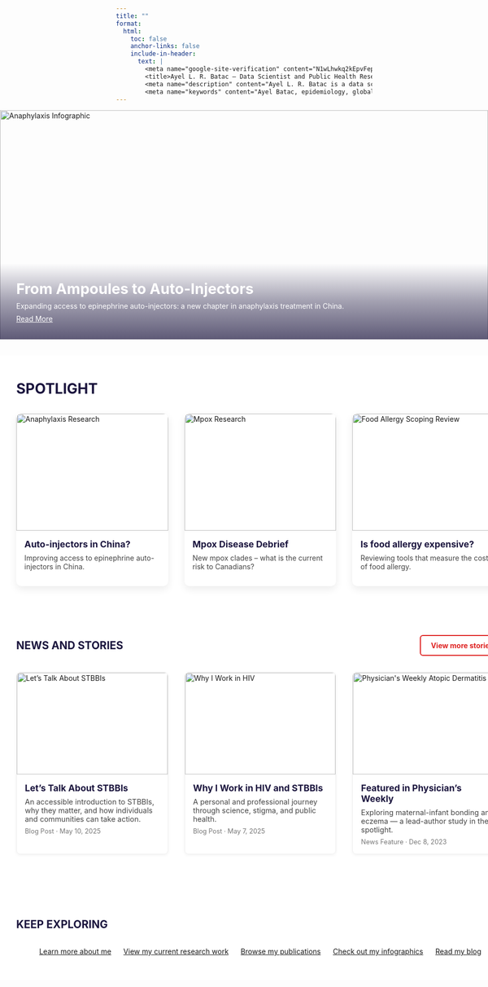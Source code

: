 ```yaml
---
title: ""
format:
  html:
    toc: false
    anchor-links: false
    include-in-header: 
      text: |
        <meta name="google-site-verification" content="N1wLhwkq2kEpvFepxx8U30XxFHpsgKQDqCwYJtTHPuY" />
        <title>Ayel L. R. Batac – Data Scientist and Public Health Researcher</title>
        <meta name="description" content="Ayel L. R. Batac is a data scientist and global health researcher specializing in HIV and sexually transmitted and blood-borne infections (STBBIs), with a focus on equity and evidence-informed decision-making." />
        <meta name="keywords" content="Ayel Batac, epidemiology, global health, public health, HIV, STBBIs, gonorrhea, chlamydia, mpox, tuberculosis, allergy, clinical immunology, food allergy, anaphylaxis, pediatrics, COVID-19, knowledge translation, evidence synthesis, systematic review, scoping review, Canada, United Kingdom, UK, LSHTM, University of Manitoba, China, LMICs, stigma, msm, sex workers" />
---
```


```{=html}
<!-- DO NOT use # here -->
<!-- Full-width Banner Section -->
<div style="position: relative; width: 100vw; margin-left: calc(-50vw + 50%); height: 450px; overflow: hidden; margin-bottom: 2rem;">
  <img src="idx.png" alt="Anaphylaxis Infographic" style="width: 100%; height: 100%; object-fit: cover; object-position: center;">

  <div style="
    position: absolute;
    bottom: 0;
    left: 0;
    width: 100%;
    padding: 2rem;
    background: linear-gradient(to top, rgba(27,21,62,0.7), rgba(27,21,62,0.4), transparent);
    color: white;
  ">
    <div style="font-size: 1.8rem; font-weight: bold; margin-bottom: 0.5rem;">From Ampoules to Auto-Injectors</div>
    <div style="margin-bottom: 0.5rem;">Expanding access to epinephrine auto-injectors: a new chapter in anaphylaxis treatment in China.</div>
    <a href="https://doi.org/10.1111/cea.70028" target="_blank" style="color: white; text-decoration: underline;">Read More</a>
  </div>
</div>
```

```{=html}
<!-- Full-width Spotlight Section -->
<div style="width: 100vw; margin-left: calc(-50vw + 50%); padding: 3rem 2rem; background-color: #ffffff;">

  <!-- Title (HTML, not markdown) to avoid anchor icon -->
  <div style="color: #1B153E; text-transform: uppercase; font-weight: bold; font-size: 1.75rem; margin-bottom: 2rem;">SPOTLIGHT</div>

  <div style="display: flex; justify-content: space-between; flex-wrap: nowrap; gap: 2rem;">

    <!-- Tile 1: Anaphylaxis -->
    <a href="https://doi.org/10.1111/cea.70028" target="_blank" style="flex: 1; text-decoration: none; color: inherit; transition: transform 0.3s;">
      <div style="border-radius: 10px; overflow: hidden; box-shadow: 0 6px 16px rgba(0,0,0,0.08); transition: transform 0.3s, box-shadow 0.3s;" 
        onmouseover="this.style.transform='scale(1.02)'; this.style.boxShadow='0 8px 20px rgba(0,0,0,0.12)'" 
        onmouseout="this.style.transform='scale(1)'; this.style.boxShadow='0 6px 16px rgba(0,0,0,0.08)'">
        <img src="journal_image_1.png" alt="Anaphylaxis Research" style="width: 100%; height: 230px; object-fit: cover;">
        <div style="padding: 1rem;">
          <div style="font-weight: bold; color: #1B153E; font-size: 1.1rem;">Auto-injectors in China?</div>
          <p style="margin-top: 0.5rem; color: #444;">Improving access to epinephrine auto-injectors in China.</p>
        </div>
      </div>
    </a>

    <!-- Tile 2: Mpox -->
    <a href="https://nccid.ca/debrief/mpox/" target="_blank" style="flex: 1; text-decoration: none; color: inherit; transition: transform 0.3s;">
      <div style="border-radius: 10px; overflow: hidden; box-shadow: 0 6px 16px rgba(0,0,0,0.08); transition: transform 0.3s, box-shadow 0.3s;" 
        onmouseover="this.style.transform='scale(1.02)'; this.style.boxShadow='0 8px 20px rgba(0,0,0,0.12)'" 
        onmouseout="this.style.transform='scale(1)'; this.style.boxShadow='0 6px 16px rgba(0,0,0,0.08)'">
        <img src="mpox_idx.png" alt="Mpox Research" style="width: 100%; height: 230px; object-fit: cover;">
        <div style="padding: 1rem;">
          <div style="font-weight: bold; color: #1B153E; font-size: 1.1rem;">Mpox Disease Debrief</div>
          <p style="margin-top: 0.5rem; color: #444;">New mpox clades – what is the current risk to Canadians?</p>
        </div>
      </div>
    </a>

    <!-- Tile 3: Food Allergy Household Financial Burden Scoping Review -->
    <a href="https://doi.org/10.1111/cea.14622" target="_blank" style="flex: 1; text-decoration: none; color: inherit; transition: transform 0.3s;">
      <div style="border-radius: 10px; overflow: hidden; box-shadow: 0 6px 16px rgba(0,0,0,0.08); transition: transform 0.3s, box-shadow 0.3s;" 
        onmouseover="this.style.transform='scale(1.02)'; this.style.boxShadow='0 8px 20px rgba(0,0,0,0.12)'" 
        onmouseout="this.style.transform='scale(1)'; this.style.boxShadow='0 6px 16px rgba(0,0,0,0.08)'">
        <img src="journal_image_2.png" alt="Food Allergy Scoping Review" style="width: 100%; height: 230px; object-fit: cover;">
        <div style="padding: 1rem;">
          <div style="font-weight: bold; color: #1B153E; font-size: 1.1rem;">Is food allergy expensive?</div>
          <p style="margin-top: 0.5rem; color: #444;">Reviewing tools that measure the cost of food allergy.</p>
        </div>
      </div>
    </a>

  </div>
</div>
```

```{=html}

<!-- Full-width News and Stories Section -->
<div style="width: 100vw; margin-left: calc(-50vw + 50%); padding: 3rem 2rem; background-color: #ffffff;">

  <!-- Section Header and Button -->
  <div style="display: flex; justify-content: space-between; align-items: center; margin-bottom: 2rem; flex-wrap: wrap;">
    <h2 style="color: #1B153E; font-weight: bold; margin: 0; border: none;">NEWS AND STORIES</h2>

    <a href="blog.qmd" style="background-color: white; border: 2px solid #DE2221; padding: 0.6rem 1.2rem; text-decoration: none; color: #DE2221; font-weight: bold; border-radius: 6px; transition: background-color 0.3s ease;">
      View more stories
    </a>
  </div>

  <!-- News Cards -->
  <div style="display: flex; flex-wrap: wrap; gap: 2rem;">

    <!-- Blog Tile -->
    <a href="stbbi-talk.qmd" style="flex: 1; min-width: 280px; max-width: 300px; text-decoration: none; color: inherit; border: 1px solid #eee; border-radius: 8px; box-shadow: 0 2px 6px rgba(0,0,0,0.05); overflow: hidden; transition: transform 0.3s ease;"
       onmouseover="this.style.transform='scale(1.02)'" 
       onmouseout="this.style.transform='scale(1)'">

      <img src="stbbi-talk.png" alt="Let’s Talk About STBBIs" style="width: 100%; height: 200px; object-fit: cover;">

      <div style="padding: 1rem;">
        <h3 style="margin: 0 0 0.5rem 0; font-size: 1.1rem; font-weight: bold; color: #1B153E;">
          Let’s Talk About STBBIs
        </h3>
        <p style="margin: 0 0 0.5rem 0; font-size: 0.9rem; color: #444;">
          An accessible introduction to STBBIs, why they matter, and how individuals and communities can take action.
        </p>
        <div style="font-size: 0.8rem; color: #777;">Blog Post · May 10, 2025</div>
      </div>
    </a>
    
    <!-- Blog Tile -->
    <a href="why-i-work-in-hiv.qmd" style="flex: 1; min-width: 280px; max-width: 300px; text-decoration: none; color: inherit; border: 1px solid #eee; border-radius: 8px; box-shadow: 0 2px 6px rgba(0,0,0,0.05); overflow: hidden; transition: transform 0.3s ease;"
       onmouseover="this.style.transform='scale(1.02)'" 
       onmouseout="this.style.transform='scale(1)'">

      <img src="blog1_thumb.png" alt="Why I Work in HIV" style="width: 100%; height: 200px; object-fit: cover;">

      <div style="padding: 1rem;">
        <h3 style="margin: 0 0 0.5rem 0; font-size: 1.1rem; font-weight: bold; color: #1B153E;">
          Why I Work in HIV and STBBIs
        </h3>
        <p style="margin: 0 0 0.5rem 0; font-size: 0.9rem; color: #444;">
          A personal and professional journey through science, stigma, and public health.
        </p>
        <div style="font-size: 0.8rem; color: #777;">Blog Post · May 7, 2025</div>
      </div>
    </a>

    <!-- Physician's Weekly Feature -->
    <a href="https://www.physiciansweekly.com/exploring-the-relationship-between-maternal-infant-bonding-and-infantile-atopic-dermatitis-a-mixed-methods-study/" 
       target="_blank"
       style="flex: 1; min-width: 280px; max-width: 300px; text-decoration: none; color: inherit; border: 1px solid #eee; border-radius: 8px; box-shadow: 0 2px 6px rgba(0,0,0,0.05); overflow: hidden; transition: transform 0.3s ease;"
       onmouseover="this.style.transform='scale(1.02)'" 
       onmouseout="this.style.transform='scale(1)'">

      <img src="physiciansweekly_thumb.png" alt="Physician's Weekly Atopic Dermatitis" style="width: 100%; height: 200px; object-fit: cover;">

      <div style="padding: 1rem;">
        <h3 style="margin: 0 0 0.5rem 0; font-size: 1.1rem; font-weight: bold; color: #1B153E;">
          Featured in Physician’s Weekly
        </h3>
        <p style="margin: 0 0 0.5rem 0; font-size: 0.9rem; color: #444;">
          Exploring maternal-infant bonding and eczema — a lead-author study in the spotlight.
        </p>
        <div style="font-size: 0.8rem; color: #777;">News Feature · Dec 8, 2023</div>
      </div>
    </a>

  </div>
</div>

```

```{=html}

<!-- Keep Exploring Section -->
<div style="width: 100vw; margin-left: calc(-50vw + 50%); padding: 3rem 2rem; background-color: #ffffff;">

  <h2 style="text-transform: uppercase; font-weight: bold; color: #1B153E; text-align: left; margin-bottom: 2rem; border: none;">KEEP EXPLORING</h2>

  <div style="display: flex; flex-wrap: wrap; justify-content: center; gap: 1.5rem; max-width: 1200px; margin: 0 auto;">

    <a href="about.html" class="explore-button">Learn more about me</a>
    <a href="research.html" class="explore-button">View my current research work</a>
    <a href="publications.html" class="explore-button">Browse my publications</a>
    <a href="infographics.html" class="explore-button">Check out my infographics</a>
    <a href="blog.html" class="explore-button explore-button-wide">Read my blog</a>

  </div>
</div>

```

